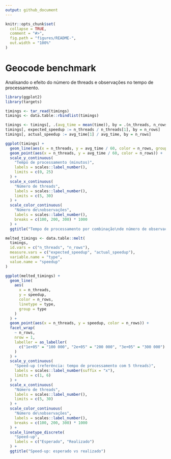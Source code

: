 ```yaml
---
output: github_document
---
```

  
```r
knitr::opts_chunk$set(
  collapse = TRUE,
  comment = "#>",
  fig.path = "figures/README-",
  out.width = "100%"
)
```

# Geocode benchmark

Analisando o efeito do número de threads e observações no tempo de
processamento.

```r
library(ggplot2)
library(targets)

timings <- tar_read(timings)
timings <- data.table::rbindlist(timings)

timings <- timings[, .(avg_time = mean(time)), by = .(n_threads, n_rows)]
timings[, expected_speedup := n_threads / n_threads[1], by = n_rows]
timings[, actual_speedup := avg_time[1] / avg_time, by = n_rows]

ggplot(timings) +
  geom_line(aes(x = n_threads, y = avg_time / 60, color = n_rows, group = n_rows)) +
  geom_point(aes(x = n_threads, y = avg_time / 60, color = n_rows)) +
  scale_y_continuous(
    "Tempo de processamento (minutos)",
    labels = scales::label_number(),
    limits = c(0, 25)
  ) +
  scale_x_continuous(
    "Número de threads",
    labels = scales::label_number(),
    limits = c(5, 30)
  ) +
  scale_color_continuous(
    "Número de\nobservações",
    labels = scales::label_number(),
    breaks = c(100, 200, 300) * 1000
  ) +
  ggtitle("Tempo de processamento por combinação\nde número de observações e de threads")

melted_timings <- data.table::melt(
  timings,
  id.vars = c("n_threads", "n_rows"),
  measure.vars = c("expected_speedup", "actual_speedup"),
  variable.name = "type",
  value.name = "speedup"
)

ggplot(melted_timings) +
  geom_line(
    aes(
      x = n_threads,
      y = speedup,
      color = n_rows,
      linetype = type,
      group = type
    )
  ) +
  geom_point(aes(x = n_threads, y = speedup, color = n_rows)) +
  facet_wrap(
    ~ n_rows,
    nrow = 1,
    labeller = as_labeller(
      c("1e+05" = "100 000", "2e+05" = "200 000", "3e+05" = "300 000")
    )
  ) +
  scale_y_continuous(
    "Speed-up (referência: tempo de processamento com 5 threads)",
    labels = scales::label_number(suffix = "x"),
    limits = c(1, 6)
  ) +
  scale_x_continuous(
    "Número de threads",
    labels = scales::label_number(),
    limits = c(5, 30)
  ) +
  scale_color_continuous(
    "Número de\nobservações",
    labels = scales::label_number(),
    breaks = c(100, 200, 300) * 1000
  ) +
  scale_linetype_discrete(
    "Speed-up",
    labels = c("Esperado", "Realizado")
  ) +
  ggtitle("Speed-up: esperado vs realizado")
```
